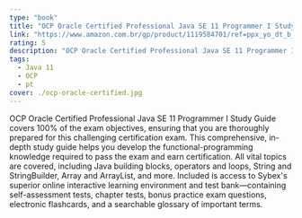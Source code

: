 ```yaml
---
type: "book"
title: "OCP Oracle Certified Professional Java SE 11 Programmer I Study Guide: Exam 1Z0-815"
link: "https://www.amazon.com.br/gp/product/1119584701/ref=ppx_yo_dt_b_asin_title_o06_s00?ie=UTF8&psc=1"
rating: 5
description: "OCP Oracle Certified Professional Java SE 11 Programmer I Study Guide covers 100% of the exam objectives, ensuring that you are thoroughly prepared for this challenging certification exam. This comprehensive, in-depth study guide helps you develop the functional-programming knowledge required to pass the exam and earn certification. All vital topics are covered, including Java building blocks, operators and loops, String and StringBuilder, Array and ArrayList, and more. Included is access to Sybex's superior online interactive learning environment and test bank—containing self-assessment tests, chapter tests, bonus practice exam questions, electronic flashcards, and a searchable glossary of important terms."
tags:
  - Java 11
  - OCP
  - pt
cover: ./ocp-oracle-certified.jpg
---
```

OCP Oracle Certified Professional Java SE 11 Programmer I Study Guide covers 100% of the exam objectives, ensuring that you are thoroughly prepared for this challenging certification exam. This comprehensive, in-depth study guide helps you develop the functional-programming knowledge required to pass the exam and earn certification. All vital topics are covered, including Java building blocks, operators and loops, String and StringBuilder, Array and ArrayList, and more. Included is access to Sybex's superior online interactive learning environment and test bank—containing self-assessment tests, chapter tests, bonus practice exam questions, electronic flashcards, and a searchable glossary of important terms.